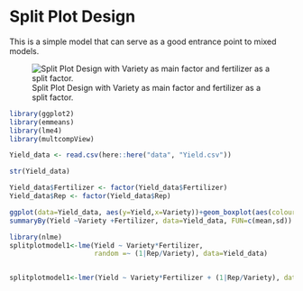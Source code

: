# Split Plot Design

This is a simple model that can serve as a good entrance point to mixed models.

![Split Plot Design with Variety as main factor and fertilizer as a split factor.](images/split_plot_image1.png)

```r
library(ggplot2)
library(emmeans)
library(lme4)
library(multcompView)
```

```r
Yield_data <- read.csv(here::here("data", "Yield.csv"))
```

```r
str(Yield_data)
```

```r
Yield_data$Fertilizer <- factor(Yield_data$Fertilizer)
Yield_data$Rep <- factor(Yield_data$Rep)
```

```r
ggplot(data=Yield_data, aes(y=Yield,x=Variety))+geom_boxplot(aes(colour=Fertilizer))
summaryBy(Yield ~Variety +Fertilizer, data=Yield_data, FUN=c(mean,sd))
```

```r
library(nlme)
splitplotmodel1<-lme(Yield ~ Variety*Fertilizer,
                     random =~ (1|Rep/Variety), data=Yield_data)


splitplotmodel1<-lmer(Yield ~ Variety*Fertilizer + (1|Rep/Variety), data=Yield_data)
```
